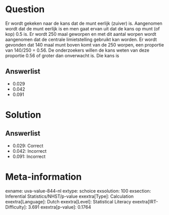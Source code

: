 Question
========

Er wordt gekeken naar de kans dat de munt eerlijk (zuiver) is.
Aangenomen wordt dat de munt eerlijk is en men gaat ervan uit dat de
kans op munt (of kop) 0.5 is. Er wordt 250 maal geworpen en met dit
aantal worpen wordt aangenomen dat de centrale limietstelling gebruikt
kan worden. Er wordt gevonden dat 140 maal munt boven komt van de 250
worpen, een proportie van 140/250 = 0.56. De onderzoekers willen de kans
weten van deze proportie 0.56 of groter dan onverwacht is. Die kans is

Answerlist
----------

* 0.029
* 0.042
* 0.091

Solution
========

Answerlist
----------

* 0.029: Correct
* 0.042: Incorrect
* 0.091: Incorrect

Meta-information
================
exname: uva-value-844-nl
extype: schoice
exsolution: 100
exsection: Inferential Statistics/NHST/p-value
exextra[Type]: Calculation
exextra[Language]: Dutch
exextra[Level]: Statistical Literacy
exextra[IRT-Difficulty]: 3.691
exextra[p-value]: 0.1764
